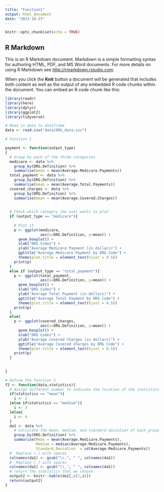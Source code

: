 ```yaml
---
title: "Function1"
output: html_document
date: "2023-10-23"
---
```


```r
knitr::opts_chunk$set(echo = TRUE)
```

## R Markdown

This is an R Markdown document. Markdown is a simple formatting syntax for authoring HTML, PDF, and MS Word documents. For more details on using R Markdown see <http://rmarkdown.rstudio.com>.

When you click the **Knit** button a document will be generated that includes both content as well as the output of any embedded R code chunks within the document. You can embed an R code chunk like this:

```r
library(readr)
library(here)
library(dplyr)
library(ggplot2)
library(tidyverse)

# Read in data to dataframe
data <- read.csv("data/DRG_data.csv")
```

```r
# Function 1

payment <- function(output_type)
{
  # Group by each of the three categories
  medicare <- data %>% 
    group_by(DRG.Definition) %>% 
    summarise(mean = mean(Average.Medicare.Payments))
  total_payment <- data %>% 
    group_by(DRG.Definition) %>% 
    summarise(mean = mean(Average.Total.Payments))
  covered_charges <- data %>% 
    group_by(DRG.Definition) %>% 
    summarise(mean = mean(Average.Covered.Charges))
  
  
  # Check which category the user wants to plot
  if (output_type == "medicare"){
    
    # Plot it
    p <- ggplot(medicare, 
                aes(x=DRG.Definition, y=mean)) + 
      geom_boxplot() + 
      xlab("DRG Codes") + 
      ylab("Average Medicare Payment (in dollars)") + 
      ggtitle("Average Medicare Payment by DRG Code") +
      theme(plot.title = element_text(hjust = 0.5))
    print(p)
  }
  else if (output_type == "total_payment"){
    p <- ggplot(total_payment, 
                aes(x=DRG.Definition, y=mean)) + 
      geom_boxplot() + 
      xlab("DRG Codes") + 
      ylab("Average Total Payment (in dollars)") + 
      ggtitle("Average Total Payment by DRG Code") +
      theme(plot.title = element_text(hjust = 0.5))
    print(p)
  }
  else{
    p <- ggplot(covered_charges, 
                aes(x=DRG.Definition, y=mean)) + 
      geom_boxplot() + 
      xlab("DRG Codes") + 
      ylab("Average Covered Charges (in dollars)") + 
      ggtitle("Average Covered Charges by DRG Code") +
      theme(plot.title = element_text(hjust = 0.5))
    print(p)
  }
  
  
}

```


```r

# Define the function 2
f2 <- function(data,statistics){
  # Assign different number to indicate the location of the statistics
  if(statistics == "mean"){
    i <- 2
  }else if(statistics == "medium"){
    i <- 3
  }else{
    i <- 4
  }
  da1 <- data %>%
    # Calculate the mean, medium, and standard deviation of each group
    group_by(DRG.Definition) %>%
    summarise(Mean = mean(Average.Medicare.Payments),
              Medium = median(Average.Medicare.Payments),
              Standard_Deviation  = sd(Average.Medicare.Payments))
  #  Replace (.) with spaces 
  colnames(da1) <- gsub("\\.", " ", colnames(da1))
  #  Replace (_) with spaces 
  colnames(da1) <- gsub("\\_", " ", colnames(da1))
  # return the statistics that we choose
  output2 <- knitr::kable(da1[,c(1,i)])
  return(output2)
}
```




